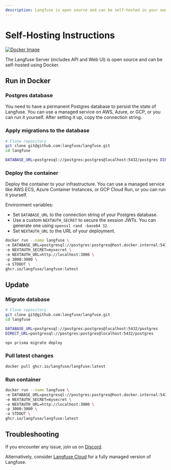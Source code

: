 ```yaml
---
description: Langfuse is open source and can be self-hosted in your own infrastructure via Docker
---
```



# Self-Hosting Instructions

[![Docker Image](https://img.shields.io/badge/docker-langfuse-blue?logo=Docker&logoColor=white&style=flat-square)](https://github.com/langfuse/langfuse/pkgs/container/langfuse)

The Langfuse Server (includes API and Web UI) is open source and can be self-hosted using Docker.

## Run in Docker

<Steps>

### Postgres database

You need to have a permanent Postgres database to persist the state of Langfuse. You can use a managed service on AWS, Azure, or GCP, or you can run it yourself. After setting it up, copy the connection string.

### Apply migrations to the database

```bash
# Clone repository
git clone git@github.com:langfuse/langfuse.git
cd langfuse

DATABASE_URL=postgresql://postgres:postgres@localhost:5432/postgres DIRECT_URL=postgresql://postgres:postgres@localhost:5432/postgres npx prisma migrate deploy
```

### Deploy the container

Deploy the container to your infrastructure. You can use a managed service like AWS ECS, Azure Container Instances, or GCP Cloud Run, or you can run it yourself.

Environment variables:

- Set `DATABASE_URL` to the connection string of your Postgres database.
- Use a custom `NEXTAUTH_SECRET` to secure the session JWTs. You can generate one using `openssl rand -base64 32`.
- Set `NEXTAUTH_URL` to the URL of your deployment.

```bash
docker run --name langfuse \
-e DATABASE_URL=postgresql://postgres:postgres@host.docker.internal:5432/postgres \
-e NEXTAUTH_SECRET=mysecret \
-e NEXTAUTH_URL=http://localhost:3000 \
-p 3000:3000 \
-a STDOUT \
ghcr.io/langfuse/langfuse:latest
```

</Steps>

## Update

<Steps>

### Migrate database

```bash
# Clone repository
git clone git@github.com:langfuse/langfuse.git
cd langfuse

DATABASE_URL=postgresql://postgres:postgres@localhost:5432/postgres
DIRECT_URL=postgresql://postgres:postgres@localhost:5432/postgres

npx prisma migrate deploy
```

### Pull latest changes

```bash
docker pull ghcr.io/langfuse/langfuse:latest
```

### Run container

```bash
docker run --name langfuse \
-e DATABASE_URL=postgresql://postgres:postgres@host.docker.internal:5432/postgres \
-e NEXTAUTH_SECRET=mysecret \
-e NEXTAUTH_URL=http://localhost:3000 \
-p 3000:3000 \
-a STDOUT \
ghcr.io/langfuse/langfuse:latest
```

</Steps>

## Troubleshooting

If you encounter any issue, join us on [Discord](/discord).

Alternatively, consider [Langfuse Cloud](/docs/deployment/cloud) for a fully managed version of Langfuse.
